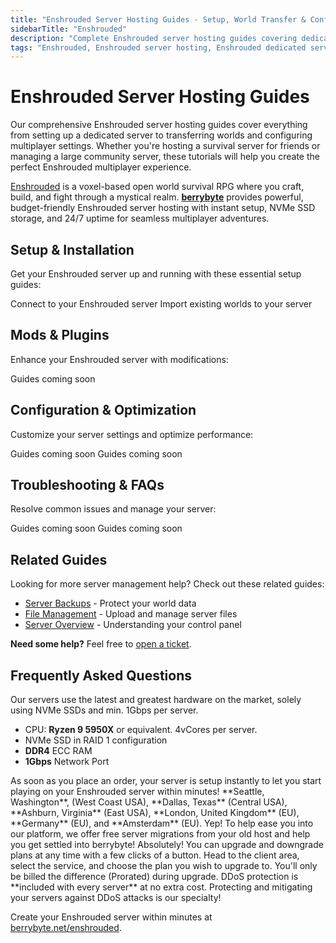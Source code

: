 ---
title: "Enshrouded Server Hosting Guides - Setup, World Transfer & Configuration"
sidebarTitle: "Enshrouded"
description: "Complete Enshrouded server hosting guides covering dedicated server setup, world transfers, multiplayer configuration, and troubleshooting for the voxel-based survival RPG."
tags: "Enshrouded, Enshrouded server hosting, Enshrouded dedicated server, Enshrouded multiplayer, Enshrouded world transfer"
---

# Enshrouded Server Hosting Guides

Our comprehensive Enshrouded server hosting guides cover everything from setting up a dedicated server to transferring worlds and configuring multiplayer settings. Whether you're hosting a survival server for friends or managing a large community server, these tutorials will help you create the perfect Enshrouded multiplayer experience.

[Enshrouded](https://enshrouded.com/) is a voxel-based open world survival RPG where you craft, build, and fight through a mystical realm. **[berrybyte](https://berrybyte.net/enshrouded)** provides powerful, budget-friendly Enshrouded server hosting with instant setup, NVMe SSD storage, and 24/7 uptime for seamless multiplayer adventures.

## Setup & Installation

Get your Enshrouded server up and running with these essential setup guides:

<CardGroup cols={2}>
  <Card title="Join Your Server" href="/games/enshrouded/join-server" icon="users">
    Connect to your Enshrouded server
  </Card>
  <Card title="Transfer World Files" href="/games/enshrouded/transfer-world" icon="upload">
    Import existing worlds to your server
  </Card>
</CardGroup>

## Mods & Plugins

Enhance your Enshrouded server with modifications:

<CardGroup cols={2}>
  <Card title="Installing Mods" href="#" icon="puzzle-piece">
    Guides coming soon
  </Card>
</CardGroup>

## Configuration & Optimization

Customize your server settings and optimize performance:

<CardGroup cols={2}>
  <Card title="Server Configuration" href="#" icon="settings">
    Guides coming soon
  </Card>
  <Card title="Performance Optimization" href="#" icon="gauge">
    Guides coming soon
  </Card>
</CardGroup>

## Troubleshooting & FAQs

Resolve common issues and manage your server:

<CardGroup cols={2}>
  <Card title="Common Server Issues" href="#" icon="wrench">
    Guides coming soon
  </Card>
  <Card title="Player Management" href="#" icon="users-gear">
    Guides coming soon
  </Card>
</CardGroup>

## Related Guides

Looking for more server management help? Check out these related guides:

- [Server Backups](/panel/backups) - Protect your world data
- [File Management](/panel/importing-files) - Upload and manage server files
- [Server Overview](/panel/overview) - Understanding your control panel

**Need some help?** Feel free to [open a ticket](https://berrybyte.net/support).

## Frequently Asked Questions

<AccordionGroup>

<Accordion title="What are the specs on the servers?">
Our servers use the latest and greatest hardware on the market, solely using NVMe SSDs and min. 1Gbps per server.

- CPU: **Ryzen 9 5950X** or equivalent. 4vCores per server.
- NVMe SSD in RAID 1 configuration
- **DDR4** ECC RAM
- **1Gbps** Network Port
</Accordion>

<Accordion title="How long does setup take?">
As soon as you place an order, your server is setup instantly to let you start playing on your Enshrouded server within minutes!
</Accordion>

<Accordion title="What locations are the servers in?">
**Seattle, Washington**, (West Coast USA), **Dallas, Texas** (Central USA), **Ashburn, Virginia** (East USA), **London, United Kingdom** (EU), **Germany** (EU), and **Amsterdam** (EU).
</Accordion>

<Accordion title="Can I migrate my existing server to berrybyte?">
Yep! To help ease you into our platform, we offer free server migrations from your old host and help you get settled into berrybyte!
</Accordion>

<Accordion title="Can I upgrade/downgrade my server later on?">
Absolutely! You can upgrade and downgrade plans at any time with a few clicks of a button. Head to the client area, select the service, and choose the plan you wish to upgrade to. You'll only be billed the difference (Prorated) during upgrade.
</Accordion>

<Accordion title="Are the servers DDoS protected?">
DDoS protection is **included with every server** at no extra cost. Protecting and mitigating your servers against DDoS attacks is our specialty!
</Accordion>

</AccordionGroup>


Create your Enshrouded server within minutes at [berrybyte.net/enshrouded](https://berrybyte.net/enshrouded).